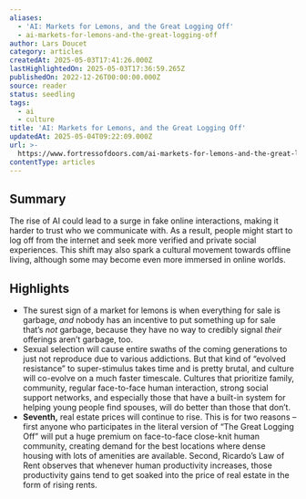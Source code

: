```yaml
---
aliases:
  - 'AI: Markets for Lemons, and the Great Logging Off'
  - ai-markets-for-lemons-and-the-great-logging-off
author: Lars Doucet
category: articles
createdAt: 2025-05-03T17:41:26.000Z
lastHighlightedOn: 2025-05-03T17:36:59.265Z
publishedOn: 2022-12-26T00:00:00.000Z
source: reader
status: seedling
tags:
  - ai
  - culture
title: 'AI: Markets for Lemons, and the Great Logging Off'
updatedAt: 2025-05-04T09:22:09.000Z
url: >-
  https://www.fortressofdoors.com/ai-markets-for-lemons-and-the-great-logging-off/
contentType: articles
---
```

## Summary

The rise of AI could lead to a surge in fake online interactions, making it harder to trust who we communicate with. As a result, people might start to log off from the internet and seek more verified and private social experiences. This shift may also spark a cultural movement towards offline living, although some may become even more immersed in online worlds.

## Highlights

- The surest sign of a market for lemons is when everything for sale is garbage, _and_ nobody has an incentive to put something up for sale that’s _not_ garbage, because they have no way to credibly signal _their_ offerings aren’t garbage, too.
- Sexual selection will cause entire swaths of the coming generations to just not reproduce due to various addictions. But that kind of “evolved resistance” to super-stimulus takes time and is pretty brutal, and culture will co-evolve on a much faster timescale. Cultures that prioritize family, community, regular face-to-face human interaction, strong social support networks, and especially those that have a built-in system for helping young people find spouses, will do better than those that don’t.
- **Seventh,** real estate prices will continue to rise. This is for two reasons – first anyone who participates in the literal version of “The Great Logging Off” will put a huge premium on face-to-face close-knit human community, creating demand for the best locations where dense housing with lots of amenities are available. Second, Ricardo’s Law of Rent observes that whenever human productivity increases, those productivity gains tend to get soaked into the price of real estate in the form of rising rents.
